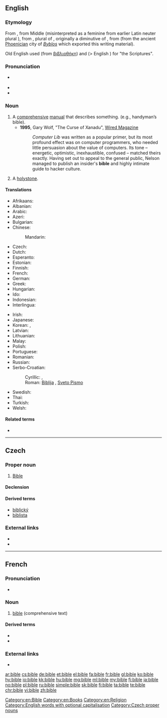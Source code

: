 {{also|Bible}}
==English==
{{wikipedia}}

===Etymology===
From {{etyl|enm|en}} {{m|enm|bible}}, from Middle {{etyl|la|en}} {{m|la|biblia||book}} (misinterpreted as a feminine from earlier Latin neuter plural {{m|la|biblia||books}}), from {{etyl|grc|en}} {{m|grc|βιβλία||books}}, plural of {{m|grc|βιβλίον||small book}}, originally a diminutive of {{m|grc|βίβλος||book}}, from {{m|grc|βύβλος||papyrus}} (from the ancient [[Phoenicia]]n city of ''[[Byblos]]'' which exported this writing material).

Old English used {{m|ang|biblioþece|biblioþēce}} (from [[βιβλιοθήκη]]) and {{m|ang|gewritu|ġewritu}} (> English {{m|en|writs}}) for "the Scriptures".

===Pronunciation===
* {{a|UK|US}} {{IPA|/ˈbaɪbəl/|lang=en}}
* {{audio|en-us-bible.ogg|Audio (US)|lang=en}}
* {{rhymes|aɪbəl|lang=en}}

===Noun===
{{en-noun}}

# A [[comprehensive]] [[manual]] that describes something. (e.g., handyman’s bible).
#* '''1995''', Gary Wolf, "The Curse of Xanadu", [http://www.wired.com/wired/archive/3.06/xanadu.html?pg=8&topic= Wired Magazine]
#*: ''Computer Lib'' was written as a popular primer, but its most profound effect was on computer programmers, who needed little persuasion about the value of computers. Its tone – energetic, optimistic, inexhaustible, confused – matched theirs exactly. Having set out to appeal to the general public, Nelson managed to publish an insider's '''bible''' and highly intimate guide to hacker culture.
# {{label|en|nautical}} A [[holystone]].

====Translations====
{{trans-top|comprehensive manual}}
* Afrikaans: {{t|af|bybel}}
* Albanian: {{t|sq|Bibël|f}}
* Arabic: {{t|ar|الكتاب المقدس}}
* Azeri: {{t|az|bible}}
* Bulgarian: {{t+|bg|библия}}
* Chinese:
*: Mandarin: {{t+check|cmn|圣经|tr=shèngjīng|sc=Hani}}
* Czech: {{t+|cs|bible|f}}
* Dutch: {{t+|nl|bijbel}}
* Esperanto: {{t|eo|Biblio}}
* Estonian: {{t|et|piibel}}
* Finnish: {{t+|fi|raamattu}}
* French: {{t+|fr|Bible|f}}
* German: {{t+|de|Bibel|f}}
* Greek: {{t+|el|βίβλος|f}}
* Hungarian: {{t+|hu|biblia}}
* Ido: {{t+|io|Biblo}}
* Indonesian: {{t+|id|Alkitab}}
* Interlingua: {{t|ia|biblia}}
{{trans-mid}}
* Irish: {{t|ga|bíobla|f}}
* Japanese: {{t|ja|虎の巻|tr=tora no maki}}
* Korean: {{t+|ko|성경|tr=seonggyeong}}, {{t+|ko|성서|tr=seongso}}
* Latvian: {{t|lv|Bībele|f}}
* Lithuanian: {{t|lt|Biblija|f}}
* Malay: {{t|ms|Alkitab}}
* Polish: {{t+|pl|Biblia|f}}
* Portuguese: {{t+|pt|Bíblia|f}}
* Romanian: {{t+|ro|Biblie|f}}
* Russian: {{t+|ru|би́блия|f}}
* Serbo-Croatian:
*: Cyrillic: {{t|sh|Библија|f|sc=Cyrl}}, {{t|sh|Свето Писмо|n|sc=Cyrl}}
*: Roman: [[Biblija]] {{g|f}}, [[Sveto Pismo]] {{g|n}}
* Swedish: {{t+|sv|bibel|c}}
* Thai: {{t|th|คัมภีร์ไบเบิล|tr=Khạmp̣hīr̒ bịbeil}}
* Turkish: {{t+|tr|İncil}}
* Welsh: {{t+|cy|Beibl}}
{{trans-bottom}}

====Related terms====
* {{l|en|biblical}}

[[Category:en:Bible]]
[[Category:en:Books]]
[[Category:en:Religion]]
[[Category:English words with optional capitalisation]]
----

==Czech==

===Proper noun===
{{cs-noun|g=f}}

# [[Bible]]

====Declension====
{{cs-decl-noun
|bible|bible|bibli|bibli|bible|bibli|biblí
|bible|biblí|biblím|bible|bible|biblích|biblemi
}}

====Derived terms====
* [[biblický]]
* [[biblista]]

===External links===
* {{R:PSJC}}
* {{R:SSJC}}

[[Category:Czech proper nouns]]

----

==French==

===Pronunciation===
* {{IPA|/bibl/|lang=fr}}

===Noun===
{{fr-noun|f}}

# [[bible#English|bible]] (comprehensive text)

====Derived terms====
* {{l|fr|biblique}}
* {{l|fr|bibliste}}

===External links===
* {{R:TLFi}}

[[ar:bible]]
[[cs:bible]]
[[de:bible]]
[[et:bible]]
[[el:bible]]
[[fa:bible]]
[[fr:bible]]
[[gl:bible]]
[[ko:bible]]
[[hy:bible]]
[[io:bible]]
[[kk:bible]]
[[hu:bible]]
[[mg:bible]]
[[ml:bible]]
[[my:bible]]
[[fj:bible]]
[[ja:bible]]
[[no:bible]]
[[pl:bible]]
[[ru:bible]]
[[simple:bible]]
[[sk:bible]]
[[fi:bible]]
[[ta:bible]]
[[te:bible]]
[[chr:bible]]
[[vi:bible]]
[[zh:bible]]